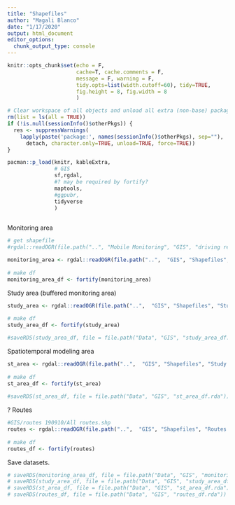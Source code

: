 ```yaml
---
title: "Shapefiles"
author: "Magali Blanco"
date: "1/17/2020"
output: html_document
editor_options: 
  chunk_output_type: console
---
```


```r
knitr::opts_chunk$set(echo = F, 
                      cache=T, cache.comments = F, 
                      message = F, warning = F, 
                      tidy.opts=list(width.cutoff=60), tidy=TRUE,
                      fig.height = 8, fig.width = 8
                      )  

# Clear workspace of all objects and unload all extra (non-base) packages
rm(list = ls(all = TRUE))
if (!is.null(sessionInfo()$otherPkgs)) {
  res <- suppressWarnings(
    lapply(paste('package:', names(sessionInfo()$otherPkgs), sep=""),
      detach, character.only=TRUE, unload=TRUE, force=TRUE))
}

pacman::p_load(knitr, kableExtra,
               # GIS
               sf,rgdal,
               #? may be required by fortify?
               maptools,
               #ggpubr, 
               tidyverse  
               )    
 

```
 
Monitoring area

```r
# get shapefile
#rgdal::readOGR(file.path("..", "Mobile Monitoring", "GIS", "driving regions selected", "driving_regions_selected.shp")) 

monitoring_area <- rgdal::readOGR(file.path("..",  "GIS", "Shapefiles", "Study Area", "monitoring_area_filled_in_land.shp")) 
  
# make df
monitoring_area_df <- fortify(monitoring_area)

```
 
Study area (buffered monitoring area)

```r
study_area <- rgdal::readOGR(file.path("..",  "GIS", "Shapefiles", "Study Area", "oval_around_monitoring_area_land.shp")) 
  
# make df
study_area_df <- fortify(study_area) 

#saveRDS(study_area_df, file = file.path("Data", "GIS", "study_area_df.rda"))

```

Spatiotemporal modeling area

```r
st_area <- rgdal::readOGR(file.path("..",  "GIS", "Shapefiles", "Study Area","Spatiotemporal", "st_area_land.shp")) 
  
# make df
st_area_df <- fortify(st_area)  
   
#saveRDS(st_area_df, file = file.path("Data", "GIS", "st_area_df.rda"))

```



? Routes
```r
#GIS/routes 190910/All routes.shp 
routes <- rgdal::readOGR(file.path("..",  "GIS", "Shapefiles", "Routes 190910", "All routes.shp")) 
  
# make df
routes_df <- fortify(routes)


```

 
 
Save datasets.

```r

# saveRDS(monitoring_area_df, file = file.path("Data", "GIS", "monitoring_area_df.rda"))
# saveRDS(study_area_df, file = file.path("Data", "GIS", "study_area_df.rda"))
# saveRDS(st_area_df, file = file.path("Data", "GIS", "st_area_df.rda"))
# saveRDS(routes_df, file = file.path("Data", "GIS", "routes_df.rda"))

```

 